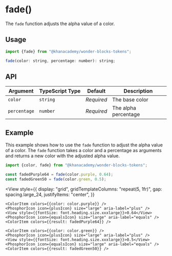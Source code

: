 

<Meta title="Packages / Tokens / Exports / fade" />

# fade()

The `fade` function adjusts the alpha value of a color.

## Usage

```js
import {fade} from "@khanacademy/wonder-blocks-tokens";

fade(color: string, percentage: number): string;
```

## API

| Argument     | TypeScript Type | Default    | Description          |
| ------------ | --------------- | ---------- | -------------------- |
| `color`      | `string`        | _Required_ | The base color       |
| `percentage` | `number`        | _Required_ | The alpha percentage |

## Example

This example shows how to use the `fade` function to adjust the alpha value of a
color. The `fade` function takes a color and a percentage as arguments and
returns a new color with the adjusted alpha value.

```typescript
import {color, fade} from "@khanacademy/wonder-blocks-tokens";

const fadedPurple64 = fade(color.purple, 0.64);
const fadedGreen50 = fade(color.green, 0.5);
```


<View
    style={{
        display: "grid",
        gridTemplateColumns: "repeat(5, 1fr)",
        gap: spacing.large_24,
        justifyItems: "center",
    }}

>

    <ColorItem colors={{color: color.purple}} />
    <PhosphorIcon icon={plusIcon} size="large" aria-label="plus" />
    <View style={{fontSize: font.heading.size.xxxlarge}}>0.64</View>
    <PhosphorIcon icon={equalsIcon} size="large" aria-label="equals" />
    <ColorItem colors={{result: fadedPurple64}} />

    <ColorItem colors={{color: color.green}} />
    <PhosphorIcon icon={plusIcon} size="large" aria-label="plus" />
    <View style={{fontSize: font.heading.size.xxxlarge}}>0.5</View>
    <PhosphorIcon icon={equalsIcon} size="large" aria-label="equals" />
    <ColorItem colors={{result: fadedGreen50}} />

</View>

